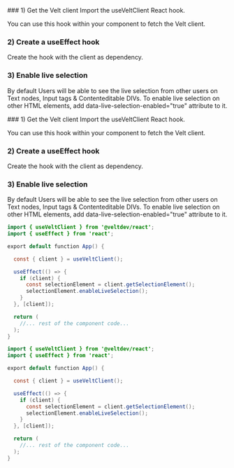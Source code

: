 <Tabs>
  <Tab title="React">
### 1) Get the Velt client
Import the useVeltClient React hook.

You can use this hook within your component to fetch the Velt client.

### 2) Create a useEffect hook

Create the hook with the client as dependency.

### 3) Enable live selection

By default Users will be able to see the live selection from other users on Text nodes, Input tags & Contenteditable DIVs. To enable live selection on other HTML elements, add data-live-selection-enabled="true" attribute to it.

  </Tab>
  <Tab title="Next.js">
### 1) Get the Velt client
Import the useVeltClient React hook.

You can use this hook within your component to fetch the Velt client.

### 2) Create a useEffect hook

Create the hook with the client as dependency.

### 3) Enable live selection

By default Users will be able to see the live selection from other users on Text nodes, Input tags & Contenteditable DIVs. To enable live selection on other HTML elements, add data-live-selection-enabled="true" attribute to it.

  </Tab>
</Tabs>

<RequestExample>

```java React
import { useVeltClient } from '@veltdev/react';
import { useEffect } from 'react';

export default function App() {

  const { client } = useVeltClient();

  useEffect(() => {
    if (client) {
      const selectionElement = client.getSelectionElement();
      selectionElement.enableLiveSelection();
    }
  }, [client]);

  return (
    //... rest of the component code...
  );
}
```

```java Next.js
import { useVeltClient } from '@veltdev/react';
import { useEffect } from 'react';

export default function App() {

  const { client } = useVeltClient();

  useEffect(() => {
    if (client) {
      const selectionElement = client.getSelectionElement();
      selectionElement.enableLiveSelection();
    }
  }, [client]);

  return (
    //... rest of the component code...
  );
}
```

</RequestExample>
